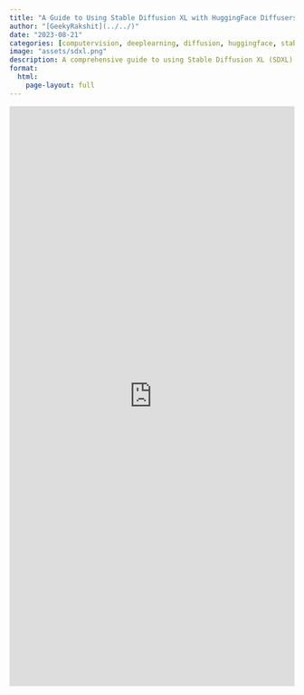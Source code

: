 ```yaml
---
title: "A Guide to Using Stable Diffusion XL with HuggingFace Diffusers and W&B"
author: "[GeekyRakshit](../../)"
date: "2023-08-21"
categories: [computervision, deeplearning, diffusion, huggingface, stable-diffusion]
image: "assets/sdxl.png"
description: A comprehensive guide to using Stable Diffusion XL (SDXL) for generating high-quality images using HuggingFace Diffusers and managing experiments with Weights & Biases. 
format: 
  html:
    page-layout: full
---
```


<iframe src="https://wandb.ai/geekyrakshit/stable-diffusion-xl/reports/A-Guide-to-Using-Stable-Diffusion-XL-with-HuggingFace-Diffusers-and-W-B--Vmlldzo1MDMxMDU4" style="border:none;height:1024px;width:100%"></iframe>